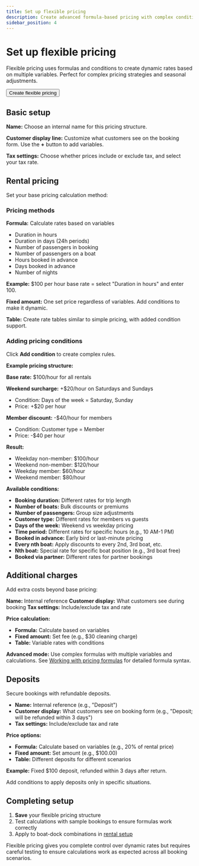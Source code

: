 ```yaml
---
title: Set up flexible pricing
description: Create advanced formula-based pricing with complex conditions and rules
sidebar_position: 4
---
```




# Set up flexible pricing

Flexible pricing uses formulas and conditions to create dynamic rates based on multiple variables. Perfect for complex pricing strategies and seasonal adjustments.

<Button href="https://dashboard.letsbook.app/pricing/flexible/add">
    Create flexible pricing
</Button>

## Basic setup

**Name:** Choose an internal name for this pricing structure.

**Customer display line:** Customize what customers see on the booking form. Use the **+** button to add variables.

**Tax settings:** Choose whether prices include or exclude tax, and select your tax rate.

## Rental pricing

Set your base pricing calculation method:

### Pricing methods

**Formula:** Calculate rates based on variables

- Duration in hours
- Duration in days (24h periods)
- Number of passengers in booking
- Number of passengers on a boat
- Hours booked in advance
- Days booked in advance
- Number of nights

**Example:** $100 per hour base rate = select "Duration in hours" and enter 100.

**Fixed amount:** One set price regardless of variables. Add conditions to make it dynamic.

**Table:** Create rate tables similar to simple pricing, with added condition support.

### Adding pricing conditions

Click **Add condition** to create complex rules.

**Example pricing structure:**

**Base rate:** $100/hour for all rentals

**Weekend surcharge:** +$20/hour on Saturdays and Sundays

- Condition: Days of the week = Saturday, Sunday
- Price: +$20 per hour

**Member discount:** -$40/hour for members

- Condition: Customer type = Member
- Price: -$40 per hour

**Result:**

- Weekday non-member: $100/hour
- Weekend non-member: $120/hour
- Weekday member: $60/hour
- Weekend member: $80/hour

<InlineVideoPlayer videoSrc={pricingFlexiblePricingVideo} />

**Available conditions:**

- **Booking duration:** Different rates for trip length
- **Number of boats:** Bulk discounts or premiums
- **Number of passengers:** Group size adjustments
- **Customer type:** Different rates for members vs guests
- **Days of the week:** Weekend vs weekday pricing
- **Time period:** Different rates for specific hours (e.g., 10 AM-1 PM)
- **Booked in advance:** Early bird or last-minute pricing
- **Every nth boat:** Apply discounts to every 2nd, 3rd boat, etc.
- **Nth boat:** Special rate for specific boat position (e.g., 3rd boat free)
- **Booked via partner:** Different rates for partner bookings

## Additional charges

Add extra costs beyond base pricing:

**Name:** Internal reference
**Customer display:** What customers see during booking
**Tax settings:** Include/exclude tax and rate

**Price calculation:**

- **Formula:** Calculate based on variables
- **Fixed amount:** Set fee (e.g., $30 cleaning charge)
- **Table:** Variable rates with conditions

**Advanced mode:** Use complex formulas with multiple variables and calculations. See [Working with pricing formulas](/guides/settings/dive-deeper/pricing-formulas) for detailed formula syntax.

## Deposits

Secure bookings with refundable deposits.

- **Name:** Internal reference (e.g., "Deposit")
- **Customer display:** What customers see on booking form (e.g., "Deposit; will be refunded within 3 days")
- **Tax settings:** Include/exclude tax and rate

**Price options:**

- **Formula:** Calculate based on variables (e.g., 20% of rental price)
- **Fixed amount:** Set amount (e.g., $100.00)
- **Table:** Different deposits for different scenarios

**Example:** Fixed $100 deposit, refunded within 3 days after return.

Add conditions to apply deposits only in specific situations.

## Completing setup

1. **Save** your flexible pricing structure
2. Test calculations with sample bookings to ensure formulas work correctly
3. Apply to boat-dock combinations in [rental setup](https://dashboard.letsbook.app/rental-setup)

Flexible pricing gives you complete control over dynamic rates but requires careful testing to ensure calculations work as expected across all booking scenarios.
